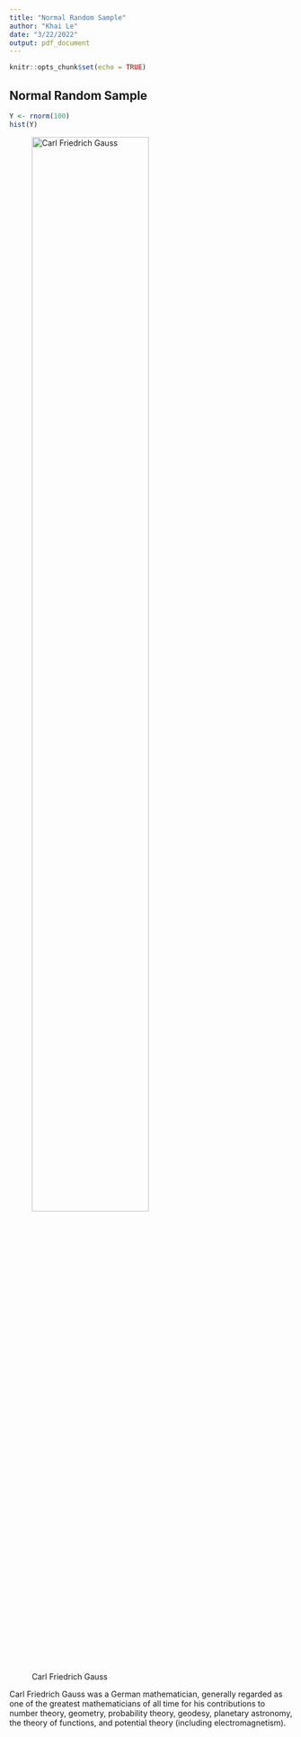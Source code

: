 ```yaml
---
title: "Normal Random Sample"
author: "Khai Le"
date: "3/22/2022"
output: pdf_document
---
```


```r
knitr::opts_chunk$set(echo = TRUE)
```

## Normal Random Sample
```r
Y <- rnorm(100)
hist(Y)
```

\newpage
![Carl Friedrich Gauss](/Users/khaile/Desktop/Sophomore Year (2021-2022)/2nd Semester/STA 2300/Lectures/Lecture 16 (26)/KhaiLe/Carl Friedrich Gauss.jpg){width=70%} 

Carl Friedrich Gauss was a German mathematician, generally regarded as one of the greatest mathematicians of all time for his contributions to number theory, geometry, probability theory, geodesy, planetary astronomy, the theory of functions, and potential theory (including electromagnetism).